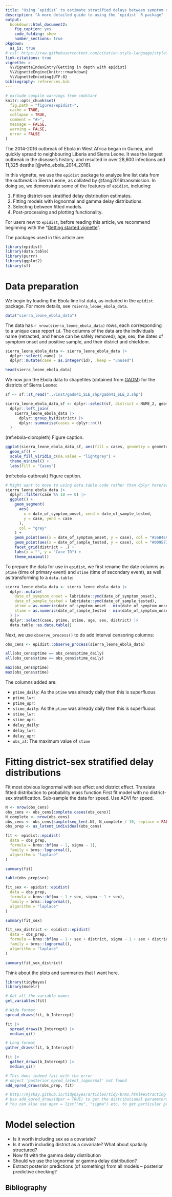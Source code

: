 ```yaml
---
title: "Using `epidist` to estimate stratified delays between symptom onset and positive test for the 2014-2016 Ebola outbreak in Sierra Leone"
description: "A more detailed guide to using the `epidist` R package"
output: 
  bookdown::html_document2:
    fig_caption: yes
    code_folding: show
    number_sections: true
pkgdown:
  as_is: true
# csl: https://raw.githubusercontent.com/citation-style-language/styles/master/apa-numeric-superscript-brackets.csl
link-citations: true
vignette: >
  %\VignetteIndexEntry{Getting in depth with epidist}
  %\VignetteEngine{knitr::rmarkdown}
  %\VignetteEncoding{UTF-8}
bibliography: references.bib
---
```


```r
# exclude compile warnings from cmdstanr
knitr::opts_chunk$set(
  fig.path = "figures/epidist-",
  cache = TRUE,
  collapse = TRUE,
  comment = "#>",
  message = FALSE,
  warning = FALSE,
  error = FALSE
)
```

The 2014-2016 outbreak of Ebola in West Africa began in Guinea, and quickly spread to neighbouring Liberia and Sierra Leone.
It was the largest outbreak in the disease's history, and resulted in over 28,600 infections and 11,325 deaths [@who_ebola_2014_2016].

In this vignette, we use the `epidist` package to analyze line list data from the outbreak in Sierra Leone, as collated by @fang2016transmission.
In doing so, we demonstrate some of the features of `epidist`, including:

1. Fitting district-sex stratified delay distribution estimates.
2. Fitting models with lognormal and gamma delay distributions.
3. Selecting between fitted models.
4. Post-processing and plotting functionality.

For users new to `epidist`, before reading this article, we recommend beginning with the "[Getting started vignette](http://epidist.epinowcast.org/articles/epidist.html)".

The packages used in this article are:

```r
library(epidist)
library(data.table)
library(purrr)
library(ggplot2)
library(sf)
```

# Data preparation

We begin by loading the Ebola line list data, as included in the `epidist` package.
For more details, see `?sierra_leone_ebola_data`.

```r
data("sierra_leone_ebola_data")
```

The data has `r nrow(sierra_leone_ebola_data)` rows, each corresponding to a unique case report `id`.
The columns of the data are the individuals name (retracted, and hence can be safely removed), age, sex, the dates of symptom onset and positive sample, and their district and chiefdom.

```r
sierra_leone_ebola_data <- sierra_leone_ebola_data |>
  dplyr::select(-name) |>
  dplyr::mutate(case = as.integer(id), .keep = "unused")

head(sierra_leone_ebola_data)
```

<!-- Question about whether to include shapefiles as data object in package. -->

We now join the Ebola data to shapefiles (obtained from [GADM](https://gadm.org/)) for the districts of Sierra Leone:

```r
sf <- sf::st_read("../inst/gadm41_SLE_shp/gadm41_SLE_2.shp")

sierra_leone_ebola_data_sf <- dplyr::select(sf, district = NAME_2, geometry) |>
  dplyr::left_join(
    sierra_leone_ebola_data |>
      dplyr::group_by(district) |>
      dplyr::summarise(cases = dplyr::n())
  )
```

(ref:ebola-cloropleth) Figure caption.

```r
ggplot(sierra_leone_ebola_data_sf, aes(fill = cases, geometry = geometry)) +
  geom_sf() +
  scale_fill_viridis_c(na.value = "lightgrey") +
  theme_minimal() +
  labs(fill = "Cases")
```

(ref:ebola-outbreak) Figure caption.

```r
# Might want to move to using data.table code rather than dplyr here/everywhere
sierra_leone_ebola_data |>
  dplyr::filter(case %% 10 == 0) |>
  ggplot() +
    geom_segment(
      aes(
        x = date_of_symptom_onset, xend = date_of_sample_tested,
        y = case, yend = case
      ),
      col = "grey"
    ) +
    geom_point(aes(x = date_of_symptom_onset, y = case), col = "#56B4E9") +
    geom_point(aes(x = date_of_sample_tested, y = case), col = "#009E73") +
    facet_grid(district ~ .) +
    labs(x = "", y = "Case ID") +
    theme_minimal()
```

To prepare the data for use in `epidist`, we first rename the date columns as `ptime` (time of primary event) and `stime` (time of secondary event), as well as transforming to a `data.table`:

```r
sierra_leone_ebola_data <- sierra_leone_ebola_data |>
  dplyr::mutate(
    date_of_symptom_onset = lubridate::ymd(date_of_symptom_onset),
    date_of_sample_tested = lubridate::ymd(date_of_sample_tested),
    ptime = as.numeric(date_of_symptom_onset - min(date_of_symptom_onset)),
    stime = as.numeric(date_of_sample_tested - min(date_of_symptom_onset))
  ) |>
  dplyr::select(case, ptime, stime, age, sex, district) |>
  data.table::as.data.table()
```

Next, we use `observe_process()` to do add interval censoring columns:

```r
obs_cens <- epidist::observe_process(sierra_leone_ebola_data)

all(obs_cens$ptime == obs_cens$ptime_daily)
all(obs_cens$stime == obs_cens$stime_daily)

max(obs_cens$ptime)
max(obs_cens$stime)
```

The columns added are:

* `ptime_daily`: As the `ptime` was already daily then this is superfluous
* `ptime_lwr`:
* `ptime_upr`:
* `stime_daily`: As the `ptime` was already daily then this is superfluous
* `stime_lwr`:
* `stime_upr`:
* `delay_daily`:
* `delay_lwr`:
* `delay_upr`:
* `obs_at`: The maximum value of `stime`

# Fitting district-sex stratified delay distributions

Fit most obvious lognormal with sex effect and district effect.
Translate fitted distribution to probability mass function
First fit model with no district-sex stratification.
Sub-sample the data for speed.
Use ADVI for speed.

```r
N <- nrow(obs_cens)
obs_cens <- obs_cens[complete.cases(obs_cens)]
N_complete <- nrow(obs_cens)
obs_cens <- obs_cens[sample(seq_len(.N), N_complete / 10, replace = FALSE)]
obs_prep <- as_latent_individual(obs_cens)

fit <- epidist::epidist(
  data = obs_prep,
  formula = brms::bf(mu ~ 1, sigma ~ 1),
  family = brms::lognormal(),
  algorithm = "laplace"
)

summary(fit)

table(obs_prep$sex)

fit_sex <- epidist::epidist(
  data = obs_prep,
  formula = brms::bf(mu ~ 1 + sex, sigma ~ 1 + sex),
  family = brms::lognormal(),
  algorithm = "laplace"
)

summary(fit_sex)

fit_sex_district <- epidist::epidist(
  data = obs_prep,
  formula = brms::bf(mu ~ 1 + sex + district, sigma ~ 1 + sex + district),
  family = brms::lognormal(),
  algorithm = "laplace"
)

summary(fit_sex_district)
```

Think about the plots and summaries that I want here.

```r
library(tidybayes)
library(modelr)

# Get all the variable names
get_variables(fit)

# Wide format
spread_draws(fit, b_Intercept)

fit |>
  spread_draws(b_Intercept) |>
  median_qi()

# Long format
gather_draws(fit, b_Intercept)

fit |>
  gather_draws(b_Intercept) |>
  median_qi()

# This does indeed fail with the error
# object 'posterior_epred_latent_lognormal' not found
add_epred_draws(obs_prep, fit)

# http://mjskay.github.io/tidybayes/articles/tidy-brms.html#extracting-distributional-regression-parameters
# Use add_epred_draws(dpar = TRUE) to get the distributional parameters
# You can also use dpar = list("mu", "sigma") etc. to get particular parameters
```

# Model selection

* Is it worth including sex as a covariate? 
* Is it worth including district as a covariate? What about spatially structured?
* Now fit with the gamma delay distribution
* Should we use the lognormal or gamma delay distribution?
* Extract posterior predictions (of something) from all models – posterior predictive checking?

## Bibliography {-}